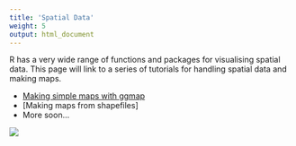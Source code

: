 ```yaml
---
title: 'Spatial Data'
weight: 5
output: html_document
---
```


R has a very wide range of functions and packages for visualising spatial data. This page will link to a series of tutorials for handling spatial data and making maps.  

* [Making simple maps with ggmap](/../making-simple-maps/)  
* [Making maps from shapefiles]
* More soon...

![](images/Visualising_spatial_data_intro_image.jpg)